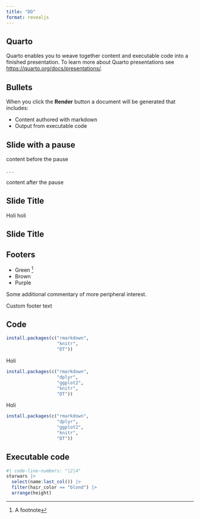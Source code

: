 ```yaml
---
title: "DD"
format: revealjs
---
```


## Quarto

Quarto enables you to weave together content and executable code into a finished presentation. To learn more about Quarto presentations see <https://quarto.org/docs/presentations/>.

## Bullets

When you click the **Render** button a document will be generated that includes:

-   Content authored with markdown
-   Output from executable code

## Slide with a pause

content before the pause

. . .

content after the pause

## Slide Title {.smaller}

Holi holi

## Slide Title {.scrollable}

## Footers

-   Green [^1]
-   Brown
-   Purple

[^1]: A footnote

::: aside
Some additional commentary of more peripheral interest.
:::

::: footer
Custom footer text
:::

## Code

``` .r
install.packages(c("rmarkdown",
                   "knitr", 
                   "DT"))
```

Holi

``` .r
install.packages(c("rmarkdown",
                   "dplyr",
                   "ggplot2",
                   "knitr", 
                   "DT"))
```

Holi


``` .r
install.packages(c("rmarkdown",
                   "dplyr",
                   "ggplot2",
                   "knitr", 
                   "DT"))
```

## Executable code

```r
#| code-line-numbers: "|2|4"
starwars |> 
  select(name:last_col()) |> 
  filter(hair_color == "blond") |> 
  arrange(height)
```
